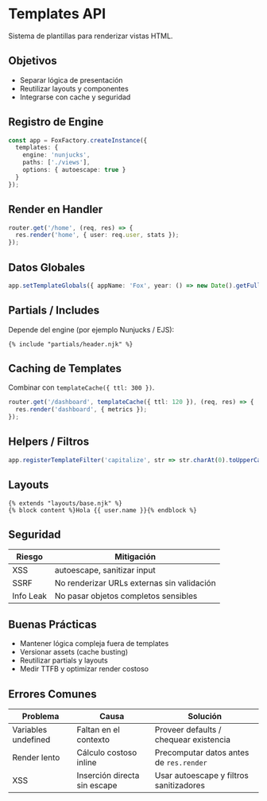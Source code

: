 # Templates API

Sistema de plantillas para renderizar vistas HTML.

## Objetivos
- Separar lógica de presentación
- Reutilizar layouts y componentes
- Integrarse con cache y seguridad

## Registro de Engine
```ts
const app = FoxFactory.createInstance({
  templates: {
    engine: 'nunjucks',
    paths: ['./views'],
    options: { autoescape: true }
  }
});
```

## Render en Handler
```ts
router.get('/home', (req, res) => {
  res.render('home', { user: req.user, stats });
});
```

## Datos Globales
```ts
app.setTemplateGlobals({ appName: 'Fox', year: () => new Date().getFullYear() });
```

## Partials / Includes
Depende del engine (por ejemplo Nunjucks / EJS):
```
{% include "partials/header.njk" %}
```

## Caching de Templates
Combinar con `templateCache({ ttl: 300 })`.

```ts
router.get('/dashboard', templateCache({ ttl: 120 }), (req, res) => {
  res.render('dashboard', { metrics });
});
```

## Helpers / Filtros
```ts
app.registerTemplateFilter('capitalize', str => str.charAt(0).toUpperCase()+str.slice(1));
```

## Layouts
```
{% extends "layouts/base.njk" %}
{% block content %}Hola {{ user.name }}{% endblock %}
```

## Seguridad
| Riesgo | Mitigación |
|--------|------------|
| XSS | autoescape, sanitizar input |
| SSRF | No renderizar URLs externas sin validación |
| Info Leak | No pasar objetos completos sensibles |

## Buenas Prácticas
- Mantener lógica compleja fuera de templates
- Versionar assets (cache busting)
- Reutilizar partials y layouts
- Medir TTFB y optimizar render costoso

## Errores Comunes
| Problema | Causa | Solución |
|----------|-------|---------|
| Variables undefined | Faltan en el contexto | Proveer defaults / chequear existencia |
| Render lento | Cálculo costoso inline | Precomputar datos antes de `res.render` |
| XSS | Inserción directa sin escape | Usar autoescape y filtros sanitizadores |
